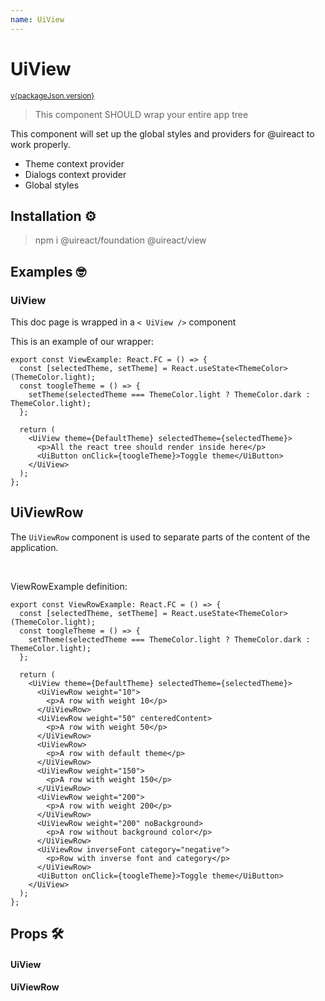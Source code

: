 ```yaml
---
name: UiView
---
```




# UiView

<sup>
  <a href="https://github.com/inavac182/ui-react/blob/main/packages/view/" target="_blank">
    v{packageJson.version}
  </a>
</sup>

> This component SHOULD wrap your entire app tree

This component will set up the global styles and providers for @uireact to work properly.

- Theme context provider
- Dialogs context provider
- Global styles

## Installation ⚙️

> npm i @uireact/foundation @uireact/view

## Examples 🤓

### UiView

This doc page is wrapped in a `< UiView />` component

This is an example of our wrapper:

```tsx
export const ViewExample: React.FC = () => {
  const [selectedTheme, setTheme] = React.useState<ThemeColor>(ThemeColor.light);
  const toogleTheme = () => {
    setTheme(selectedTheme === ThemeColor.light ? ThemeColor.dark : ThemeColor.light);
  };

  return (
    <UiView theme={DefaultTheme} selectedTheme={selectedTheme}>
      <p>All the react tree should render inside here</p>
      <UiButton onClick={toogleTheme}>Toggle theme</UiButton>
    </UiView>
  );
};
```

## UiViewRow

The `UiViewRow` component is used to separate parts of the content of the application.

<Playground hideThemeSelector>
  <ViewRowExample />
</Playground>

<br />

ViewRowExample definition:

```tsx
export const ViewRowExample: React.FC = () => {
  const [selectedTheme, setTheme] = React.useState<ThemeColor>(ThemeColor.light);
  const toogleTheme = () => {
    setTheme(selectedTheme === ThemeColor.light ? ThemeColor.dark : ThemeColor.light);
  };

  return (
    <UiView theme={DefaultTheme} selectedTheme={selectedTheme}>
      <UiViewRow weight="10">
        <p>A row with weight 10</p>
      </UiViewRow>
      <UiViewRow weight="50" centeredContent>
        <p>A row with weight 50</p>
      </UiViewRow>
      <UiViewRow>
        <p>A row with default theme</p>
      </UiViewRow>
      <UiViewRow weight="150">
        <p>A row with weight 150</p>
      </UiViewRow>
      <UiViewRow weight="200">
        <p>A row with weight 200</p>
      </UiViewRow>
      <UiViewRow weight="200" noBackground>
        <p>A row without background color</p>
      </UiViewRow>
      <UiViewRow inverseFont category="negative">
        <p>Row with inverse font and category</p>
      </UiViewRow>
      <UiButton onClick={toogleTheme}>Toggle theme</UiButton>
    </UiView>
  );
};
```

## Props 🛠️

#### UiView

<Props of={UiView} />

#### UiViewRow

<Props of={UiViewRow} />
